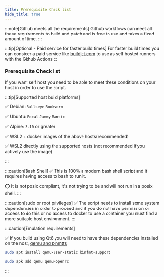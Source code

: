 ```yaml
---
title: Prerequisite Check list
hide_title: true
---
```



:::note[Github meets all the requirements]
Github workflows can meet all these requirements to build and patch and is free to use and takes a fixed amount of time.
:::

<Advanced client:only="react">

:::tip[Optional - Paid service for faster build times]
For faster build times you can consider a paid service like [buildjet.com](glossary/buildjet) to use as self hosted runners with the Github Actions
:::

</Advanced >

### Prerequisite Check list

If you want self host you need to be able to meet these conditions on your host in order to use the script.

:::tip[Supported host build platforms]

✅ Debian: `Bullseye` `Bookworm`

✅ Ubuntu: `Focal` `Jammy` `Mantic`

✅ Alpine: `3.10` or greater

✅ WSL2 + docker images of the above hosts(recommended)

✅ WSL2 directly using the supported hosts (not recommended if you actively use the image)

:::

:::caution[Bash Shell]
✅ This is 100% a modern bash shell script and it requires having access to bash to run it.

⭕ It is not posix compliant, it's not trying to be and will not run in a posix shell.
:::

:::caution[sudo or root privileges]
✅ The script needs to install some system dependencies in order to proceed and if you do not have permission or access to do this or no access to docker to use a container you must find a more suitable host environment.
:::

:::caution[Emulation requirements]

✅ If you build using Qt6 you will need to have these dependencies installed on the host, [qemu and binmtfs](glossary/qemu)

<Tabs>
<TabItem value="Debian based Linux" label="debian">

```bash
sudo apt install qemu-user-static binfmt-support
```

</TabItem>
<TabItem value="Alpine linux" label="alpine">

```bash
sudo apk add qemu qemu-openrc
```

</TabItem>
</Tabs>

:::
